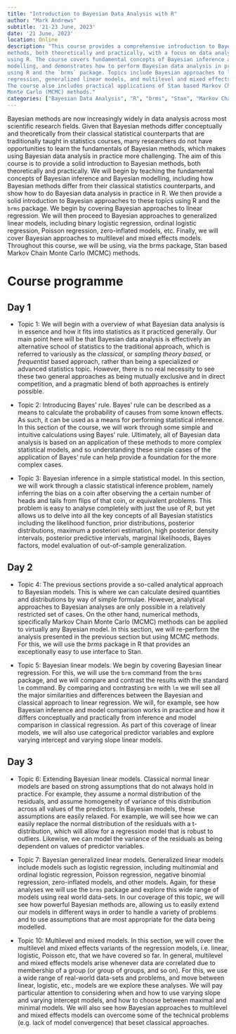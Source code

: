 ```yaml
---
title: "Introduction to Bayesian Data Analysis with R"
author: "Mark Andrews"
subtitle: '21-23 June, 2023'
date: '21 June, 2023'
location: Online
description: "This course provides a comprehensive introduction to Bayesian
methods, both theoretically and practically, with a focus on data analysis
using R. The course covers fundamental concepts of Bayesian inference and
modelling, and demonstrates how to perform Bayesian data analysis in practice
using R and the `brms` package. Topics include Bayesian approaches to linear
regression, generalized linear models, and multilevel and mixed effects models.
The course also includes practical applications of Stan based Markov Chain
Monte Carlo (MCMC) methods."
categories: ["Bayesian Data Analysis", "R", "brms", "Stan", "Markov Chain Monte Carlo"]
---
```


Bayesian methods are now increasingly widely in data analysis across most
scientific research fields.  Given that Bayesian methods differ conceptually
and theoretically from their classical statistical counterparts that are
traditionally taught in statistics courses, many researchers do not have
opportunities to learn the fundamentals of Bayesian methods, which makes using
Bayesian data analysis in practice more challenging.  The aim of this course is
to provide a solid introduction to Bayesian methods, both theoretically and
practically.  We will begin by teaching the fundamental concepts of Bayesian
inference and Bayesian modelling, including how Bayesian methods differ from
their classical statistics counterparts, and show how to do Bayesian data
analysis in practice in R.  We then provide a solid introduction to Bayesian
approaches to these topics using R and the `brms` package.  We begin by
covering Bayesian approaches to linear regression.  We will then proceed to
Bayesian approaches to generalized linear models, including binary logistic
regression, ordinal logistic regression, Poisson regression, zero-inflated
models, etc.  Finally, we will cover Bayesian approaches to multilevel and
mixed effects models.  Throughout this course, we will be using, via the brms
package, Stan based Markov Chain Monte Carlo (MCMC) methods.


# Course programme

## Day 1

* Topic 1: We will begin with a overview of what Bayesian data analysis is in essence and how it fits into statistics as it practiced generally. Our main point here will be that Bayesian data analysis is effectively an alternative school of statistics to the traditional approach, which is referred to variously as the *classical*, or *sampling theory based*, or *frequentist* based approach, rather than being a specialized or advanced statistics topic. However, there is no real necessity to see these two general approaches as being mutually exclusive and in direct competition, and a pragmatic blend of both approaches is entirely possible.

* Topic 2: Introducing Bayes' rule. Bayes' rule can be described as a means to calculate the probability of causes from some known effects. As such, it can be used as a means for performing statistical inference. In this section of the course, we will work through some simple and intuitive calculations using Bayes' rule. Ultimately, all of Bayesian data analysis is based on an application of these methods to more complex statistical models, and so understanding these simple cases of the application of Bayes' rule can help provide a foundation for the more complex cases.

* Topic 3: Bayesian inference in a simple statistical model. In this section, we will work through a classic statistical inference problem, namely inferring the bias on a coin after observing the a certain number of heads and tails from flips of that coin, or equivalent problems. This problem is easy to analyse completely with just the use of R, but yet allows us to delve into all the key concepts of all Bayesian statistics including the likelihood function, prior distributions, posterior distributions, maximum a posteriori estimation, high posterior density intervals, posterior predictive intervals, marginal likelihoods, Bayes factors, model evaluation of out-of-sample generalization.


## Day 2


* Topic 4: The previous sections provide a so-called analytical approach to Bayesian models. This is where we can calculate desired quantities and distributions by way of simple formulae. However, analytical approaches to Bayesian analyses are only possible in a relatively restricted set of cases. On the other hand, numerical methods, specifically Markov Chain Monte Carlo (MCMC) methods can be applied to virtually any Bayesian model. In this section, we will re-perform the analysis presented in the previous section but using MCMC methods. For this, we will use the *brms* package in R that provides an exceptionally easy to use interface to Stan.

* Topic 5: Bayesian linear models. We begin by covering Bayesian linear regression. For this, we will use the `brm` command from the `brms` package, and we will compare and contrast the results with the standard `lm` command.
By comparing and contrasting `brm` with `lm` we will see all the major similarities and differences between the Bayesian and classical approach to linear regression.
We will, for example, see how Bayesian inference and model comparison works in practice and how it differs conceptually and practically from inference and model comparison in classical regression.
As part of this coverage of linear models, we will also use categorical predictor variables and explore varying intercept and varying slope linear models.

## Day 3

* Topic 6: Extending Bayesian linear models. Classical normal linear models are based on strong assumptions that do not always hold in practice.
For example, they assume a normal distribution of the residuals, and assume homogeneity of variance of this distribution across all values of the predictors.
In Bayesian models, these assumptions are easily relaxed.
For example, we will see how we can easily replace the normal distribution of the residuals with a t-distribution, which will allow for a regression model that is robust to outliers.
Likewise, we can model the variance of the residuals as being dependent on values of predictor variables.

* Topic 7: Bayesian generalized linear models. Generalized linear models include models such as logistic regression, including multinomial and ordinal logistic regression, Poisson regression, negative binomial regression, zero-inflated models, and other models. Again, for these analyses we will use the `brms` package and explore this wide range of models using real world data-sets. In our coverage of this topic, we will see how powerful Bayesian methods are, allowing us to easily extend our models in different ways in order to handle a variety of problems and to use assumptions that are most appropriate for the data being modelled.

* Topic 10: Multilevel and mixed models. In this section, we will cover the multilevel and mixed effects variants of the regression models, i.e. linear, logistic, Poisson etc, that we have covered so far. In general, multilevel and mixed effects models arise whenever data are correlated due to membership of a group (or group of groups, and so on).
For this, we use a wide range of real-world data-sets and problems, and move between linear, logistic, etc., models are we explore these analyses. We will pay particular attention to considering when and how to use varying slope and varying intercept models, and how to choose between maximal and minimal models. We will also see how Bayesian approaches to multilevel and mixed effects models can overcome some of the technical problems (e.g. lack of model convergence) that beset classical approaches.

